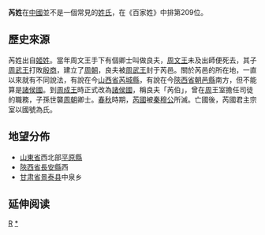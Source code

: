 {{姓氏
|姓氏=芮
|繁體=芮
|簡體=芮
|南京官話=ruei<sup>4</sup>
|拼音=Ruì
|注音=ㄖㄨㄟˋ
|中国大陆=Rui
|台湾=Jui
|香港=Yui
|澳门=
|新加坡=
|马来西亚=
|越南=Nhuế
|韩国=
|反切=
|同音字=
|堂号=
|郡望=[[平原郡|平原郡]]
}}

'''芮姓'''在[[中國|中國]]並不是一個常見的[[姓氏|姓氏]]，在《百家姓》中排第209位。

==歷史來源==

芮姓出自[[姬姓|姬姓]]。當年周文王手下有個卿士叫做良夫，[[周文王|周文王]]未及出師便死去，其子[[周武王|周武王]]打敗[[殷商|殷商]]，建立了[[周朝|周朝]]，良夫被[[周武王|周武王]]封于芮邑。關於芮邑的所在地，一直以來就有不同說法，有說在今[[山西省|山西省]][[芮城縣|芮城縣]]，有說在今[[陝西省|陝西省]][[朝邑縣|朝邑縣]]南方，但不能算是[[諸侯國|諸侯國]]。到[[周成王|周成王]]時正式改為[[諸侯國|諸侯國]]，稱良夫「芮伯」，曾在[[周|周]]王室擔任司徒的職務，子孫世襲[[周朝|周朝]]卿士。[[春秋时期|春秋]]時期，[[芮國|芮國]]被[[秦穆公|秦穆公]]所滅。亡國後，芮國君主宗室以國號為氏。

==地望分佈==
*[[山東省|山東省]]西北部[[平原縣|平原縣]]
*[[陝西省|陝西省]][[長安縣|長安縣]]西
*[[甘肃省|甘肃省]][[景泰县|景泰县]]中泉乡

== 延伸阅读 ==
{{Wikisource further reading}}

[[Category:漢姓|R]]
[[Category:芮姓|*]]